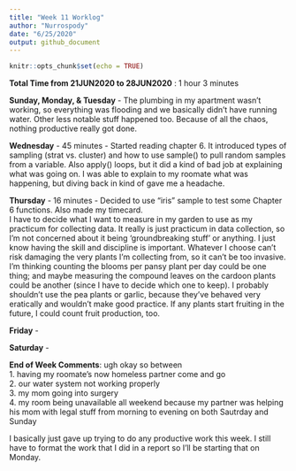 ```yaml
---
title: "Week 11 Worklog"
author: "Nurrospody"
date: "6/25/2020"
output: github_document
---
```


```r
knitr::opts_chunk$set(echo = TRUE)
```

**Total Time from 21JUN2020 to 28JUN2020** : 1 hour 3 minutes

**Sunday, Monday, & Tuesday** - The plumbing in my apartment wasn't working, so everything was flooding and we basically didn't have running water.  Other less notable stuff happened too.  Because of all the chaos, nothing productive really got done.

**Wednesday** - 45 minutes - Started reading chapter 6.  It introduced types of sampling (strat vs. cluster) and how to use sample() to pull random samples from a variable.  Also apply() loops, but it did a kind of bad job at explaining what was going on.  I was able to explain to my roomate what was happening, but diving back in kind of gave me a headache.

**Thursday** - 16 minutes - Decided to use "iris" sample to test some Chapter 6 functions.  Also made my timecard.  
I have to decide what I want to measure in my garden to use as my practicum for collecting data.  It really is just practicum in data collection, so I'm not concerned about it being 'groundbreaking stuff' or anything.  I just know having the skill and discipline is important.  Whatever I choose can't risk damaging the very plants I'm collecting from, so it can't be too invasive.  I'm thinking counting the blooms per pansy plant per day could be one thing; and maybe measuring the compound leaves on the cardoon plants could be another (since I have to decide which one to keep).  I probably shouldn't use the pea plants or garlic, because they've behaved very eratically and wouldn't make good practice.  If any plants start fruiting in the future, I could count fruit production, too.

**Friday** - 

**Saturday** - 


**End of Week Comments**: ugh okay so between  
1. having my roomate's now homeless partner come and go   
2. our water system not working properly  
3. my mom going into surgery  
4. my room being unavailable all weekend because my partner was helping his mom with legal stuff from morning to evening on both Sautrday and Sunday  

I basically just gave up trying to do any productive work this week.  I still have to format the work that I did in a report so I'll be starting that on Monday.  

 
